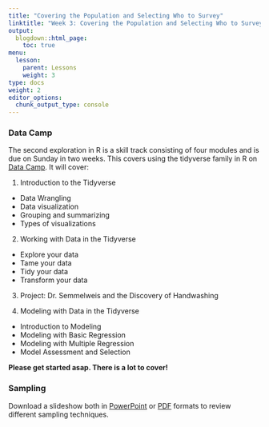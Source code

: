 ```yaml
---
title: "Covering the Population and Selecting Who to Survey"
linktitle: "Week 3: Covering the Population and Selecting Who to Survey"
output:
  blogdown::html_page:
    toc: true
menu:
  lesson:
    parent: Lessons
    weight: 3
type: docs
weight: 2
editor_options: 
  chunk_output_type: console
---
```


### Data Camp
The second exploration in R is a skill track consisting of four modules and is due on Sunday in two weeks. This covers using the tidyverse family in R on [Data Camp](https://www.datacamp.com/){target="_blank"}. It will cover:

1. Introduction to the Tidyverse
  - Data Wrangling
  - Data visualization
  - Grouping and summarizing
  - Types of visualizations

2. Working with Data in the Tidyverse
  - Explore your data
  - Tame your data
  - Tidy your data
  - Transform your data
  
3. Project: Dr. Semmelweis and the Discovery of Handwashing

4. Modeling with Data in the Tidyverse
  - Introduction to Modeling
  - Modeling with Basic Regression
  - Modeling with Multiple Regression
  - Model Assessment and Selection

<div class="text-center">
**Please get started asap. There is a lot to cover!**
</div>

### Sampling
Download a slideshow both in [PowerPoint](/slides/Week 3/Sampling.pptx){target="_blank"} or [PDF](/slides/Week 3/Sampling.pdf){target="_blank"} formats to review different sampling techniques. 